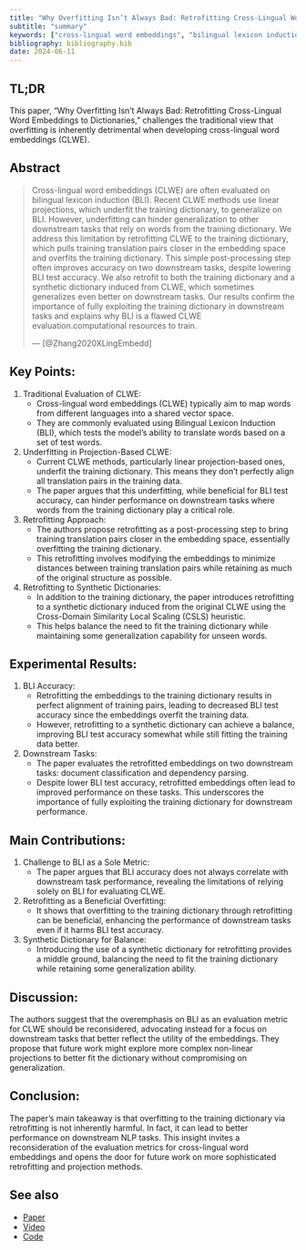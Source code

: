 ```yaml
---
title: "Why Overfitting Isn’t Always Bad: Retrofitting Cross-Lingual Word Embeddings to Dictionaries"
subtitle: "summary"
keywords: ["cross-lingual word embeddings", "bilingual lexicon induction", "retrofitting"]
bibliography: bibliography.bib
date: 2024-06-11
---
```



## TL;DR 

This paper, "Why Overfitting Isn’t Always Bad: Retrofitting Cross-Lingual Word Embeddings to Dictionaries," challenges the traditional view that overfitting is inherently detrimental when developing cross-lingual word embeddings (CLWE).



## Abstract

> Cross-lingual word embeddings (CLWE) are often evaluated on bilingual lexicon induction (BLI). Recent CLWE methods use linear projections, which underfit the training dictionary, to generalize on BLI. However, underfitting can hinder generalization to other downstream tasks that rely on words from the training dictionary. We address this limitation by retrofitting CLWE to the training dictionary, which pulls training translation pairs closer in the embedding space and overfits the training dictionary. This simple post-processing step often improves accuracy on two downstream tasks, despite lowering BLI test accuracy. We also retrofit to both the training dictionary and a synthetic dictionary induced from CLWE, which sometimes generalizes even better on downstream tasks. Our results confirm the importance of fully exploiting the training dictionary in downstream tasks and explains why BLI is a flawed CLWE evaluation.computational resources to train.
>
> --- [@Zhang2020XLingEmbedd] 



## Key Points:

1. Traditional Evaluation of CLWE:
    - Cross-lingual word embeddings (CLWE) typically aim to map words from different languages into a shared vector space.
    - They are commonly evaluated using Bilingual Lexicon Induction (BLI), which tests the model's ability to translate words based on a set of test words.
2. Underfitting in Projection-Based CLWE:
    - Current CLWE methods, particularly linear projection-based ones, underfit the training dictionary. This means they don't perfectly align all translation pairs in the training data.
    - The paper argues that this underfitting, while beneficial for BLI test accuracy, can hinder performance on downstream tasks where words from the training dictionary play a critical role.
3. Retrofitting Approach:
    - The authors propose retrofitting as a post-processing step to bring training translation pairs closer in the embedding space, essentially overfitting the training dictionary.
    - This retrofitting involves modifying the embeddings to minimize distances between training translation pairs while retaining as much of the original structure as possible.
4. Retrofitting to Synthetic Dictionaries:
    - In addition to the training dictionary, the paper introduces retrofitting to a synthetic dictionary induced from the original CLWE using the Cross-Domain Similarity Local Scaling (CSLS) heuristic.
    - This helps balance the need to fit the training dictionary while maintaining some generalization capability for unseen words.

## Experimental Results:

1. BLI Accuracy:
    - Retrofitting the embeddings to the training dictionary results in perfect alignment of training pairs, leading to decreased BLI test accuracy since the embeddings overfit the training data.
    - However, retrofitting to a synthetic dictionary can achieve a balance, improving BLI test accuracy somewhat while still fitting the training data better.

2. Downstream Tasks:
    - The paper evaluates the retrofitted embeddings on two downstream tasks: document classification and dependency parsing.
    - Despite lower BLI test accuracy, retrofitted embeddings often lead to improved performance on these tasks. This underscores the importance of fully exploiting the training dictionary for downstream performance.

## Main Contributions:

1. Challenge to BLI as a Sole Metric:
    - The paper argues that BLI accuracy does not always correlate with downstream task performance, revealing the limitations of relying solely on BLI for evaluating CLWE.
2. Retrofitting as a Beneficial Overfitting:
    - It shows that overfitting to the training dictionary through retrofitting can be beneficial, enhancing the performance of downstream tasks even if it harms BLI test accuracy.
3. Synthetic Dictionary for Balance: 
    - Introducing the use of a synthetic dictionary for retrofitting provides a middle ground, balancing the need to fit the training dictionary while retaining some generalization ability.

## Discussion:

The authors suggest that the overemphasis on BLI as an evaluation metric for CLWE should be reconsidered, advocating instead for a focus on downstream tasks that better reflect the utility of the embeddings. They propose that future work might explore more complex non-linear projections to better fit the dictionary without compromising on generalization.

##  Conclusion:

The paper's main takeaway is that overfitting to the training dictionary via retrofitting is not inherently harmful. In fact, it can lead to better performance on downstream NLP tasks. This insight invites a reconsideration of the evaluation metrics for cross-lingual word embeddings and opens the door for future work on more sophisticated retrofitting and projection methods.








## See also


- [Paper](http://users.umiacs.umd.edu/~jbg/docs/2020_acl_refine.pdf)
- [Video](https://www.youtube.com/watch?v=yVN47wGkCko)
- [Code](https://github.com/zhangmozhi/retrofit_clwe)
